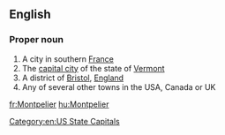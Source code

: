 ==English==
{{wikipedia}}

===Proper noun===
{{en-proper noun}}

# A city in southern [[France]]
# The [[capital city]] of the state of [[Vermont]]
# A district of [[Bristol]], [[England]]
# Any of several other towns in the USA, Canada or UK

[[Category:en:US State Capitals]]

[[fr:Montpelier]]
[[hu:Montpelier]]